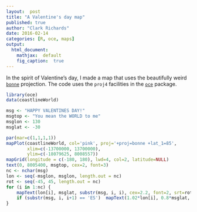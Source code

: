 ```yaml
---
layout:  post
title: "A Valentine's day map"
published: true
author: "Clark Richards"
date: 2016-02-14
categories: [R, oce, maps]
output:
  html_document:
    mathjax:  default
    fig_caption:  true
---
```


In the spirit of Valentine's day, I made a map that uses the beautifully weird [`bonne`](https://en.wikipedia.org/wiki/Bonne_projection) projection. The code uses the `proj4` facilities in the [`oce`](http://dankelley.github.io/oce/) package.


```r
library(oce)
data(coastlineWorld)

msg <- "HAPPY VALENTINES DAY!"
msgtop <- "You mean the WORLD to me"
msglon <- 130
msglat <- -30

par(mar=c(1,1,1,1))
mapPlot(coastlineWorld, col='pink', proj='+proj=bonne +lat_1=85',
        xlim=c(-13700000, 13700000),
        ylim=c(-18079625, 8008557))
mapGrid(longitude = c(-180, 180), lwd=4, col=2, latitude=NULL)
text(0, 8005400, msgtop, cex=2, font=3)
nc <- nchar(msg)
lon <- seq(-msglon, msglon, length.out = nc)
rot <- seq(-45, 45, length.out = nc)
for (i in 1:nc) {
    mapText(lon[i], msglat, substr(msg, i, i), cex=2.2, font=2, srt=rot[i])
    if (substr(msg, i, i+1) == 'ES')  mapText(1.02*lon[i], 0.8*msglat, "`", cex=2.2, font=2, srt=rot[i])
}
```

